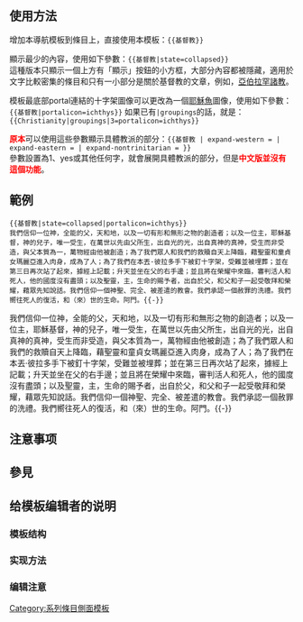 <includeonly><!-- 在這裡加入模板的保護標識 --></includeonly>
<!-- 在本行下編輯模板說明 -->
{{lua|Module:Sidebar}}

== 使用方法 ==
增加本導航模板到條目上，直接使用本模板：<code><nowiki>{{基督教}}</nowiki></code>

顯示最少的內容，使用如下參數：<code><nowiki>{{基督教|state=collapsed}}</nowiki></code><br />
這種版本只顯示一個上方有「顯示」按鈕的小方框，大部分內容都被隱藏，適用於文字比較密集的條目和只有一小部分是關於基督教的文章，例如，[[亞伯拉罕諸教]]。

模板最底部portal連結的十字架圖像可以更改為一個[[耶穌魚]]圖像，使用如下參數：
<code><nowiki>{{基督教|portalicon=ichthys}}</nowiki></code>
如果已有<code>|groupings</code>的話，就是：
<code><nowiki>{{Christianity|groupings|3=portalicon=ichthys}}</nowiki></code>

<span style="color: red; font-weight: bold">原本</span>可以使用這些參數顯示具體教派的部分：<code><nowiki>{{基督教 | expand-western = | expand-eastern = | expand-nontrinitarian = }}</nowiki></code><br />
參數設置為1、yes或其他任何字，就會展開具體教派的部分，但是<span style="color: red; font-weight: bold">中文版並沒有這個功能</span>。


== 範例 ==
{{基督教|state=collapsed|portalicon=ichthys}}
<pre>{{基督教|state=collapsed|portalicon=ichthys}}
我們信仰一位神，全能的父，天和地，以及一切有形和無形之物的創造者；以及一位主，耶穌基督，神的兒子，唯一受生，在萬世以先由父所生，出自光的光，出自真神的真神，受生而非受造，與父本質為一，萬物經由他被創造；為了我們眾人和我們的救贖自天上降臨，藉聖靈和童貞女瑪麗亞進入肉身，成為了人；為了我們在本丟·彼拉多手下被釘十字架，受難並被埋葬；並在第三日再次站了起來，據經上記載；升天並坐在父的右手邊；並且將在榮耀中來臨，審判活人和死人，他的國度沒有盡頭；以及聖靈，主，生命的賜予者，出自於父，和父和子一起受敬拜和榮耀，藉眾先知說話。我們信仰一個神聖、完全、被差遣的教會。我們承認一個赦罪的洗禮。我們嚮往死人的復活，和（來）世的生命。阿門。{{-}}</pre>
我們信仰一位神，全能的父，天和地，以及一切有形和無形之物的創造者；以及一位主，耶穌基督，神的兒子，唯一受生，在萬世以先由父所生，出自光的光，出自真神的真神，受生而非受造，與父本質為一，萬物經由他被創造；為了我們眾人和我們的救贖自天上降臨，藉聖靈和童貞女瑪麗亞進入肉身，成為了人；為了我們在本丟·彼拉多手下被釘十字架，受難並被埋葬；並在第三日再次站了起來，據經上記載；升天並坐在父的右手邊；並且將在榮耀中來臨，審判活人和死人，他的國度沒有盡頭；以及聖靈，主，生命的賜予者，出自於父，和父和子一起受敬拜和榮耀，藉眾先知說話。我們信仰一個神聖、完全、被差遣的教會。我們承認一個赦罪的洗禮。我們嚮往死人的復活，和（來）世的生命。阿門。{{-}}

== 注意事项 ==

== 參見 ==

== 给模板编辑者的说明 ==
=== 模板结构 ===
=== 实现方法 ===
=== 编辑注意 ===

<includeonly>
<!-- 本行下加入模板的分類 -->
{{DEFAULTSORT:基督教}}
[[Category:系列條目側面模板]]
[[Category:基督教相关导航模板| ]]

</includeonly>